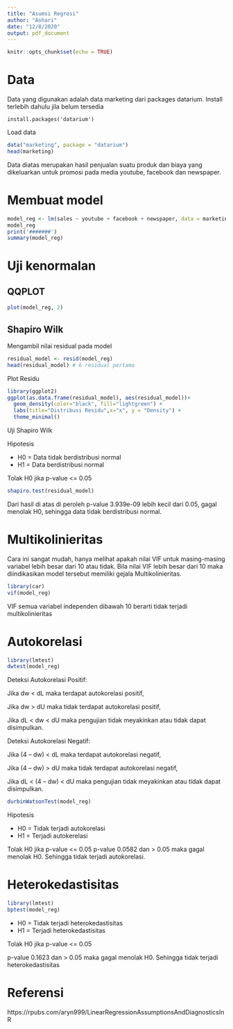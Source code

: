 ```yaml
---
title: "Asumsi Regresi"
author: "Ashari"
date: "12/8/2020"
output: pdf_document
---
```


```r
knitr::opts_chunk$set(echo = TRUE)
```

# Data

Data yang digunakan adalah data marketing dari packages datarium. Install terlebih dahulu jila belum tersedia

```
install.packages('datarium')
```

Load data

```r
data("marketing", package = "datarium")
head(marketing)
```

Data diatas merupakan hasil penjualan suatu produk dan biaya yang dikeluarkan untuk promosi pada media youtube, facebook dan newspaper.

# Membuat model

```r
model_reg <- lm(sales ~ youtube + facebook + newspaper, data = marketing)
model_reg
print('#######')
summary(model_reg)
```

# Uji kenormalan

## QQPLOT

```r
plot(model_reg, 2)
```

## Shapiro Wilk

Mengambil nilai residual pada model

```r
residual_model <- resid(model_reg) 
head(residual_model) # 6 residual pertama
```

Plot Residu

```r
library(ggplot2)
ggplot(as.data.frame(residual_model), aes(residual_model))+
  geom_density(color="black", fill="lightgreen") +
  labs(title="Distribusi Residu",x="x", y = "Density") +
  theme_minimal()  
```

Uji Shapiro Wilk

Hipotesis

+ H0 = Data tidak berdistribusi normal
+ H1 = Data berdistribusi normal

Tolak H0 jika p-value <= 0.05

```r
shapiro.test(residual_model)
```

Dari hasil di atas di peroleh p-value 3.939e-09 lebih kecil dari 0.05, gagal menolak H0, sehingga data tidak berdistribusi normal.

# Multikolinieritas

Cara ini sangat mudah, hanya melihat apakah nilai VIF untuk masing-masing variabel lebih besar dari 10 atau tidak. Bila nilai VIF lebih besar dari 10 maka diindikasikan model tersebut memiliki gejala Multikolinieritas.

```r
library(car)
vif(model_reg)
```

VIF semua variabel independen dibawah 10 berarti tidak terjadi multikolinieritas

# Autokorelasi

```r
library(lmtest)
dwtest(model_reg)
```

Deteksi Autokorelasi Positif:

Jika dw < dL maka terdapat autokorelasi positif,

Jika dw > dU maka tidak terdapat autokorelasi positif,

Jika dL < dw < dU maka pengujian tidak meyakinkan atau tidak dapat disimpulkan.

Deteksi Autokorelasi Negatif:

Jika (4 – dw) < dL maka terdapat autokorelasi negatif,

Jika (4 – dw) > dU maka tidak terdapat autokorelasi negatif,

Jika dL < (4 – dw) < dU maka pengujian tidak meyakinkan atau tidak dapat disimpulkan.


```r
durbinWatsonTest(model_reg)
```

Hipotesis

+ H0 = Tidak terjadi autokorelasi
+ H1 = Terjadi autokerelasi

Tolak H0 jika p-value <= 0.05
p-value 0.0582 dan > 0.05 maka gagal menolak H0. Sehingga tidak terjadi autokorelasi.

# Heterokedastisitas

```r
library(lmtest)
bptest(model_reg)
```

+ H0 = Tidak terjadi heterokedastisitas
+ H1 = Terjadi heterokedastisitas

Tolak H0 jika p-value <= 0.05

p-value 0.1623 dan > 0.05 maka gagal menolak H0. Sehingga tidak terjadi heterokedastisitas


# Referensi

https://rpubs.com/aryn999/LinearRegressionAssumptionsAndDiagnosticsInR


